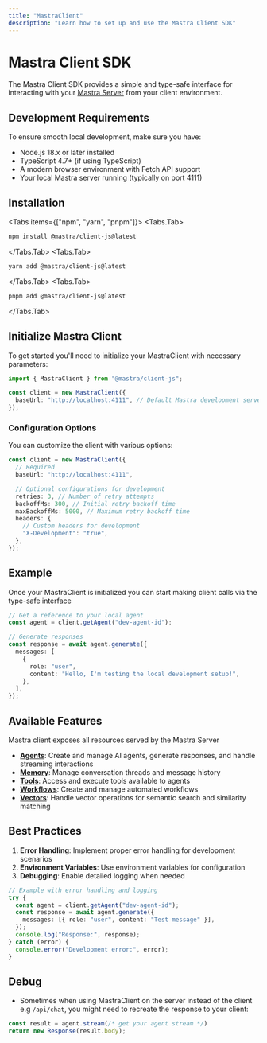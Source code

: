 ```yaml
---
title: "MastraClient"
description: "Learn how to set up and use the Mastra Client SDK"
---
```


# Mastra Client SDK

The Mastra Client SDK provides a simple and type-safe interface for interacting with your [Mastra Server](/docs/deployment/server) from your client environment.

## Development Requirements

To ensure smooth local development, make sure you have:

- Node.js 18.x or later installed
- TypeScript 4.7+ (if using TypeScript)
- A modern browser environment with Fetch API support
- Your local Mastra server running (typically on port 4111)

## Installation


<Tabs items={["npm", "yarn", "pnpm"]}>
  <Tabs.Tab>
  ```bash copy
  npm install @mastra/client-js@latest
  ```
  </Tabs.Tab>
  <Tabs.Tab>
  ```bash copy
  yarn add @mastra/client-js@latest
  ```
  </Tabs.Tab>
  <Tabs.Tab>
  ```bash copy
  pnpm add @mastra/client-js@latest
  ```
  </Tabs.Tab>
</Tabs>

## Initialize Mastra Client

To get started you'll need to initialize your MastraClient with necessary parameters:

```typescript
import { MastraClient } from "@mastra/client-js";

const client = new MastraClient({
  baseUrl: "http://localhost:4111", // Default Mastra development server port
});
```

### Configuration Options

You can customize the client with various options:

```typescript
const client = new MastraClient({
  // Required
  baseUrl: "http://localhost:4111",

  // Optional configurations for development
  retries: 3, // Number of retry attempts
  backoffMs: 300, // Initial retry backoff time
  maxBackoffMs: 5000, // Maximum retry backoff time
  headers: {
    // Custom headers for development
    "X-Development": "true",
  },
});
```

## Example

Once your MastraClient is initialized you can start making client calls via the type-safe
interface

```typescript
// Get a reference to your local agent
const agent = client.getAgent("dev-agent-id");

// Generate responses
const response = await agent.generate({
  messages: [
    {
      role: "user",
      content: "Hello, I'm testing the local development setup!",
    },
  ],
});
```

## Available Features

Mastra client exposes all resources served by the Mastra Server

- [**Agents**](/reference/client-js/agents): Create and manage AI agents, generate responses, and handle streaming interactions
- [**Memory**](/reference/client-js/memory): Manage conversation threads and message history
- [**Tools**](/reference/client-js/tools): Access and execute tools available to agents
- [**Workflows**](/reference/client-js/workflows): Create and manage automated workflows
- [**Vectors**](/reference/client-js/vectors): Handle vector operations for semantic search and similarity matching

## Best Practices

1. **Error Handling**: Implement proper error handling for development scenarios
2. **Environment Variables**: Use environment variables for configuration
3. **Debugging**: Enable detailed logging when needed

```typescript
// Example with error handling and logging
try {
  const agent = client.getAgent("dev-agent-id");
  const response = await agent.generate({
    messages: [{ role: "user", content: "Test message" }],
  });
  console.log("Response:", response);
} catch (error) {
  console.error("Development error:", error);
}
```
## Debug

- Sometimes when using MastraClient on the server instead of the client e.g `/api/chat`,
 you might need to recreate the response to your client:

 ```typescript
 const result = agent.stream(/* get your agent stream */)
 return new Response(result.body);
```

